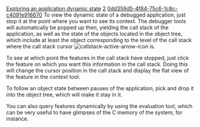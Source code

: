 [[Property:title|Exploring an application dynamic state]]
[[Property:weight|2]]
[[Property:uuid|0dd359d5-4f84-75c6-1c8c-c4091e916670]]
To view the dynamic state of a debugged application, just stop it at the point where you want to see its context. The debugger tools will automatically be popped up then, yielding the call stack of the application, as well as the state of the objects located in the object tree, which include at least the object corresponding to the level of the call stack where the call stack cursor  [[Image:callstack-active-arrow-icon]]  is. 

To see at which point the features in the call stack have stopped, just click the feature on which you want this information in the call stack. Doing this will change the cursor position in the call stack and display the flat view of the feature in the context tool.

To follow an object state between pauses of the application, pick and drop it into the object tree, which will make it stay in it.

You can also query features dynamically by using the evaluation tool, which can be very useful to have glimpses of the C memory of the system, for instance.

{{seealso|<br/>
[[Interrupting an application|Pausing an application]]  <br/>
[[Call stack tool]]  <br/>
[[Object tool]]  <br/>
[[Expression evaluation|Evaluation tool]]  }}




